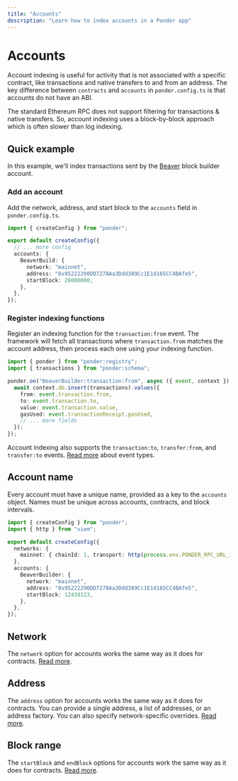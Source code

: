 ```yaml
---
title: "Accounts"
description: "Learn how to index accounts in a Ponder app"
---
```



# Accounts

Account indexing is useful for activity that is not associated with a specific contract, like transactions and native transfers to and from an address. The key difference between `contracts` and `accounts` in `ponder.config.ts` is that accounts do not have an ABI.

<Callout type="info">
  The standard Ethereum RPC does not support filtering for transactions & native
  transfers. So, account indexing uses a block-by-block approach which is often
  slower than log indexing.
</Callout>

## Quick example

In this example, we'll index transactions sent by the [Beaver](https://beaverbuild.org/) block builder account.

<Steps>

### Add an account

Add the network, address, and start block to the `accounts` field in `ponder.config.ts`.

```ts filename="ponder.config.ts"
import { createConfig } from "ponder";

export default createConfig({
  // ... more config
  accounts: {
    BeaverBuild: {
      network: "mainnet",
      address: "0x95222290DD7278Aa3Ddd389Cc1E1d165CC4BAfe5",
      startBlock: 20000000,
    },
  },
});
```

### Register indexing functions

Register an indexing function for the `transaction:from` event. The framework will fetch all transactions where `transaction.from` matches the account address, then process each one using your indexing function.

```ts filename="src/index.ts" {4}
import { ponder } from "ponder:registry";
import { transactions } from "ponder:schema";

ponder.on("BeaverBuilder:transaction:from", async ({ event, context }) => {
  await context.db.insert(transactions).values({
    from: event.transaction.from,
    to: event.transaction.to,
    value: event.transaction.value,
    gasUsed: event.transactionReceipt.gasUsed,
    // ... more fields
  });
});
```

Account indexing also supports the `transaction:to`, `transfer:from`, and `transfer:to` events. [Read more](/docs/api-reference/config#accounts) about event types.

</Steps>

## Account name

Every account must have a unique name, provided as a key to the `accounts` object. Names must be unique across accounts, contracts, and block intervals.

```ts filename="ponder.config.ts" {9}
import { createConfig } from "ponder";
import { http } from "viem";

export default createConfig({
  networks: {
    mainnet: { chainId: 1, transport: http(process.env.PONDER_RPC_URL_1) },
  },
  accounts: {
    BeaverBuilder: {
      network: "mainnet",
      address: "0x95222290DD7278Aa3Ddd389Cc1E1d165CC4BAfe5",
      startBlock: 12439123,
    },
  },
});
```

## Network

The `network` option for accounts works the same way as it does for contracts. [Read more](/docs/contracts-and-networks#network).

## Address

The `address` option for accounts works the same way as it does for contracts. You can provide a single address, a list of addresses, or an address factory. You can also specify network-specific overrides. [Read more](/docs/contracts-and-networks#address).

## Block range

The `startBlock` and `endBlock` options for accounts work the same way as it does for contracts. [Read more](/docs/contracts-and-networks#block-range).
